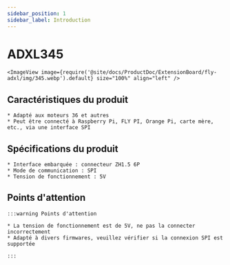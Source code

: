 ```yaml
---
sidebar_position: 1
sidebar_label: Introduction
---
```




# ADXL345

    <ImageView image={require('@site/docs/ProductDoc/ExtensionBoard/fly-adxl/img/345.webp').default} size="100%" align="left" />



## Caractéristiques du produit

    * Adapté aux moteurs 36 et autres
    * Peut être connecté à Raspberry Pi, FLY PI, Orange Pi, carte mère, etc., via une interface SPI

## Spécifications du produit

    * Interface embarquée : connecteur ZH1.5 6P
    * Mode de communication : SPI
    * Tension de fonctionnement : 5V

## Points d'attention

    :::warning Points d'attention

    * La tension de fonctionnement est de 5V, ne pas la connecter incorrectement
    * Adapté à divers firmwares, veuillez vérifier si la connexion SPI est supportée

    :::